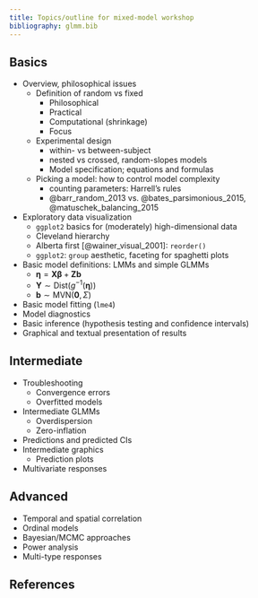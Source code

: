 ```yaml
---
title: Topics/outline for mixed-model workshop
bibliography: glmm.bib
---
```


## Basics

- Overview, philosophical issues
    - Definition of random vs fixed
         - Philosophical
         - Practical
		 - Computational (shrinkage)
		 - Focus
    - Experimental design
         - within- vs between-subject
         - nested vs crossed, random-slopes models
		 - Model specification; equations and formulas
    - Picking a model: how to control model complexity
         - counting parameters: Harrell's rules
 		 - @barr_random_2013 vs. @bates_parsimonious_2015, @matuschek_balancing_2015
- Exploratory data visualization
     - `ggplot2` basics for (moderately) high-dimensional data
     - Cleveland hierarchy
     - Alberta first [@wainer_visual_2001]: `reorder()`
	 - `ggplot2`: `group` aesthetic, faceting for spaghetti plots
- Basic model definitions: LMMs and simple GLMMs
    - $\boldsymbol \eta = \mathbf X \boldsymbol \beta + \mathbf Z \mathbf b$
    - $\mathbf Y \sim \textrm{Dist}(g^{-1}(\boldsymbol \eta))$
    - $\mathbf b \sim \textrm{MVN}(\mathbf 0, \Sigma)$
- Basic model fitting (`lme4`)
- Model diagnostics
- Basic inference (hypothesis testing and confidence intervals)
- Graphical and textual presentation of results
   
## Intermediate

- Troubleshooting
    - Convergence errors
	- Overfitted models
- Intermediate GLMMs
    - Overdispersion
	- Zero-inflation
- Predictions and predicted CIs
- Intermediate graphics
    - Prediction plots
- Multivariate responses

## Advanced

- Temporal and spatial correlation
- Ordinal models
- Bayesian/MCMC approaches
- Power analysis
- Multi-type responses

## References
